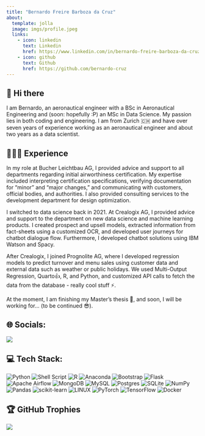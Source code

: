 ```yaml
---
title: "Bernardo Freire Barboza da Cruz"
about:
  template: jolla
  image: imgs/profile.jpeg
  links:
    - icon: linkedin
      text: Linkedin
      href: https://www.linkedin.com/in/bernardo-freire-barboza-da-cruz/
    - icon: github
      text: Github
      href: https://github.com/bernardo-cruz
---
```

## 👋 Hi there 
I am Bernardo, an aeronautical engineer with a BSc in Aeronautical Engineering and (soon: hopefully :P) an MSc in Data Science. My passion lies in both coding and engineering. I am from Zurich 🇨🇭 and have over seven years of experience working as an aeronautical engineer and about two years as a data scientist.

## 👨🏽‍💻 Experience  
In my role at Bucher Leichtbau AG, I provided advice and support to all departments regarding initial airworthiness certification. My expertise included interpreting certification specifications, verifying documentation for "minor" and "major changes," and communicating with customers, official bodies, and authorities. I also provided consulting services to the development department for design optimization.

I switched to data science back in 2021. At Crealogix AG, I provided advice and support to the department on new data science and machine learning products. I created prospect and upsell models, extracted information from fact-sheets using a customized OCR, and developed user journeys for chatbot dialogue flow. Furthermore, I developed chatbot solutions using IBM Watson and Spacy. 

After Crealogix, I joined Prognolite AG, where I developed regression models to predict turnover and menu sales using customer data and external data such as weather or public holidays. We used Multi-Output Regression, Quarto👍, R, and Python, and customized API calls to fetch the data from the database - really cool stuff ⚡.

At the moment, I am finishing my Master's thesis 🙈, and soon, I will be working for... (to be continued 😎).

## 🌐 Socials:

[![](https://img.shields.io/badge/LinkedIn-%230077B5.svg?logo=linkedin&logoColor=white)](https://www.linkedin.com/in/bernardo-freire-barboza-da-cruz/)

## 💻 Tech Stack:

![Python](https://img.shields.io/badge/python-3670A0?style=for-the-badge&logo=python&logoColor=ffdd54) 
![Shell Script](https://img.shields.io/badge/shell_script-%23121011.svg?style=for-the-badge&logo=gnu-bash&logoColor=white) 
![R](https://img.shields.io/badge/r-%23276DC3.svg?style=for-the-badge&logo=r&logoColor=white) 
![Anaconda](https://img.shields.io/badge/Anaconda-%2344A833.svg?style=for-the-badge&logo=anaconda&logoColor=white) 
![Bootstrap](https://img.shields.io/badge/bootstrap-%23563D7C.svg?style=for-the-badge&logo=bootstrap&logoColor=white) 
![Flask](https://img.shields.io/badge/flask-%23000.svg?style=for-the-badge&logo=flask&logoColor=white) 
![Apache Airflow](https://img.shields.io/badge/Apache%20Airflow-017CEE?style=for-the-badge&logo=Apache%20Airflow&logoColor=white) 
![MongoDB](https://img.shields.io/badge/MongoDB-%234ea94b.svg?style=for-the-badge&logo=mongodb&logoColor=white) 
![MySQL](https://img.shields.io/badge/mysql-%2300f.svg?style=for-the-badge&logo=mysql&logoColor=white) 
![Postgres](https://img.shields.io/badge/postgres-%23316192.svg?style=for-the-badge&logo=postgresql&logoColor=white) 
![SQLite](https://img.shields.io/badge/sqlite-%2307405e.svg?style=for-the-badge&logo=sqlite&logoColor=white) 
![NumPy](https://img.shields.io/badge/numpy-%23013243.svg?style=for-the-badge&logo=numpy&logoColor=white) 
![Pandas](https://img.shields.io/badge/pandas-%23150458.svg?style=for-the-badge&logo=pandas&logoColor=white) 
![scikit-learn](https://img.shields.io/badge/scikit--learn-%23F7931E.svg?style=for-the-badge&logo=scikit-learn&logoColor=white) 
![LINUX](https://img.shields.io/badge/Linux-FCC624?style=for-the-badge&logo=linux&logoColor=black) 
![PyTorch](https://img.shields.io/badge/PyTorch-%23EE4C2C.svg?style=for-the-badge&logo=PyTorch&logoColor=white) 
![TensorFlow](https://img.shields.io/badge/TensorFlow-%23FF6F00.svg?style=for-the-badge&logo=TensorFlow&logoColor=white) 
![Docker](https://img.shields.io/badge/docker-%230db7ed.svg?style=for-the-badge&logo=docker&logoColor=white)

## 🏆 GitHub Trophies

![](https://github-profile-trophy.vercel.app/?username=bernardo-cruz&theme=chalk&no-frame=false&no-bg=true&margin-w=4)

<!--
**bernardo-cruz/bernardo-cruz** is a ✨ _special_ ✨ repository because its `README.md` (this file) appears on your GitHub profile.

Here are some ideas to get you started:

- 🔭 I’m currently working on ...
- 🌱 I’m currently learning ...
- 👯 I’m looking to collaborate on ...
- 🤔 I’m looking for help with ...
- 💬 Ask me about ...
- 📫 How to reach me: ...
- 😄 Pronouns: ...
- ⚡ Fun fact: ...
-->

